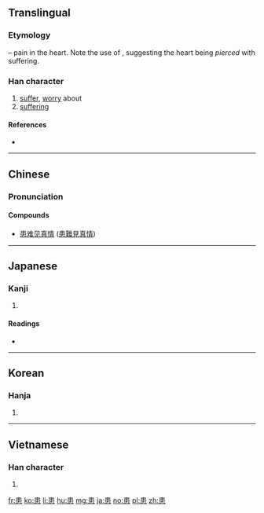 ==Translingual==
===Etymology===
{{Han compound|串|t1=skewer|心|t2=heart|ls=psc|c1=p|c2=s}} – pain in the heart. Note the use of {{m|mul|串||skewer|sc=Hani}}, suggesting the heart being ''pierced'' with suffering.

===Han character===
{{Han char|rn=61|rad=心|as=07|sn=11|four=50336|canj=LLP|ids=⿱串心}}

# [[suffer]], [[worry]] about
# [[suffering]]

====References====
* {{Han ref|kx=0388.160|dkj=10691|dj=0721.080|hdz=42300.090|uh=60A3|ud=24739|bh=B177|bd=45431}}

----

==Chinese==
{{zh-forms}}

===Pronunciation===
{{zh-pron
|m=huàn
|c=waan6
|h=
|mn=hōan
|w=
|mc=y
|oc=y
|ma=|ma2=
|cat=v,n
}}

====Compounds====
{{top2}}
* [[患难见真情]] ([[患難見真情]])
{{bottom}}

----

==Japanese==

===Kanji===
{{ja-kanji|grade=c|rs=心07}}

# {{defn|lang=ja|sort=心07}}

====Readings====
* {{ja-readings|goon=[[げん]] (gen)|kanon=[[かん]] (kan)|kun=[[わずらう]] (wazurau), [[うれえる]] (ureeru), [[うれい]] (urei)}}

----

==Korean==

===Hanja===
{{ko-hanja|hangeul=환|eumhun=|rv=hwan|mr=hwan|y=hwan}}

# {{defn|lang=ko|sort=心07}}

----

==Vietnamese==

===Han character===
{{vi-hantu|hoạn|rs=心07}}

# {{defn|lang=vi|sort=心07}}

[[fr:患]]
[[ko:患]]
[[li:患]]
[[hu:患]]
[[mg:患]]
[[ja:患]]
[[no:患]]
[[pl:患]]
[[zh:患]]